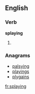 ==English==

===Verb===
'''splaying'''

# {{present participle of|[[splay]]}}

===Anagrams===
* [[palsying#English|palsying]]
* [[playings#English|playings]]
* [[plygains#English|plygains]]

[[fr:splaying]]